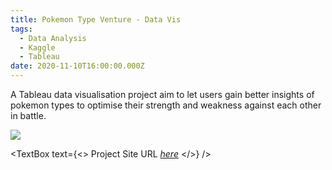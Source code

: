 ```yaml
---
title: Pokemon Type Venture - Data Vis
tags:
  - Data Analysis
  - Kaggle
  - Tableau
date: 2020-11-10T16:00:00.000Z
---
```


A Tableau data visualisation project aim to let users gain better insights of pokemon types to optimise their strength and weakness against each other in battle.

![](/Pokemon-Visualisation.png)

<TextBox
  text={<>
    Project Site URL *[here](https://public.tableau.com/app/profile/chantelle.loh.yi.wei/viz/PokemonTypeVenture/Dashboard1)*
  </>}
/>
